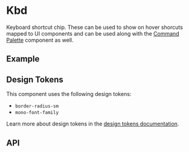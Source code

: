 
<Meta title="Docs/Components/Elements/Kbd" />

# Kbd
Keyboard shortcut chip. These can be used to show on hover shorcuts mapped to UI components and can be used along with
the [Command Palette](?path=/docs/docs-components-elements-command-palette--docs) component as well.

## Example
<Canvas sourceState="shown" of={Stories.Basic}/>

## Design Tokens
This component uses the following design tokens:

- `border-radius-sm`
- `mono-font-family`

Learn more about design tokens in the [design tokens documentation](?path=/story/docs-design-tokens-getting-started--page).

## API
<ArgTypes of={Kbd} />
